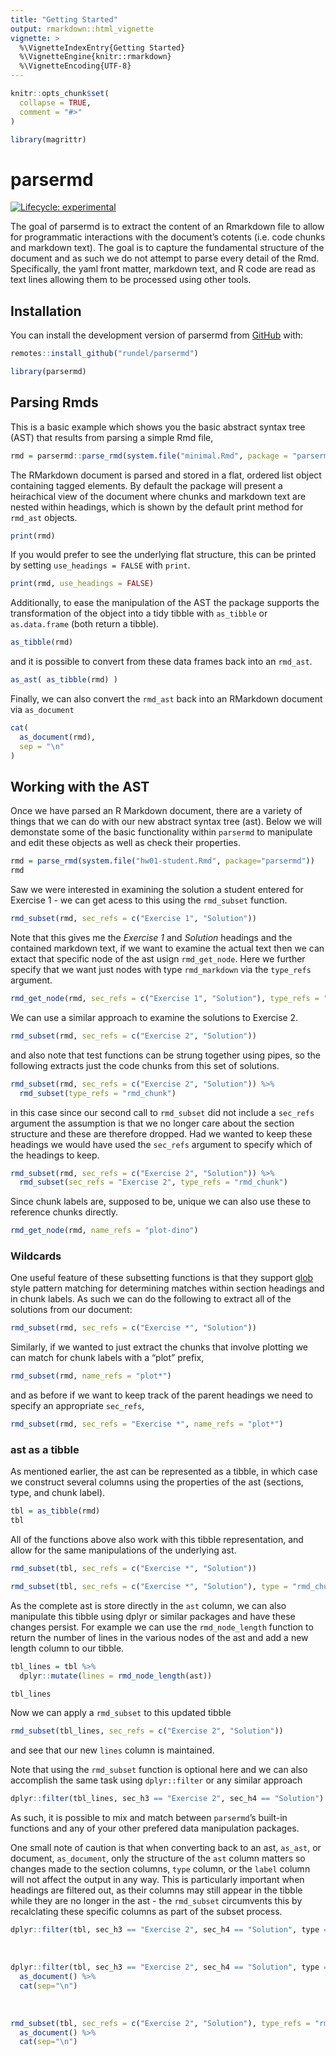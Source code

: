 ```yaml
---
title: "Getting Started"
output: rmarkdown::html_vignette
vignette: >
  %\VignetteIndexEntry{Getting Started}
  %\VignetteEngine{knitr::rmarkdown}
  %\VignetteEncoding{UTF-8}
---
```


```r
knitr::opts_chunk$set(
  collapse = TRUE,
  comment = "#>"
)

library(magrittr)
```

# parsermd

<!-- badges: start -->
[![Lifecycle: experimental](https://img.shields.io/badge/lifecycle-experimental-orange.svg)](https://www.tidyverse.org/lifecycle/#experimental)
<!-- badges: end -->

The goal of parsermd is to extract the content of an Rmarkdown file to allow for programmatic interactions with the document's cotents (i.e. code chunks and markdown text). The goal is to capture the fundamental structure of the document and as such we do not attempt to parse every detail of the Rmd. Specifically, the yaml front matter, markdown text, and R code are read as text lines allowing them to be processed using other tools.

## Installation

You can install the development version of parsermd from [GitHub](https://github.com/rundel/parsermd) with:

```r
remotes::install_github("rundel/parsermd")
```

```r
library(parsermd)
```

## Parsing Rmds

This is a basic example which shows you the basic abstract syntax tree (AST) that results from parsing a simple Rmd file,

```r
rmd = parsermd::parse_rmd(system.file("minimal.Rmd", package = "parsermd"))
```

The RMarkdown document is parsed and stored in a flat, ordered list object containing tagged elements. By default the package will present a heirachical view of the document where chunks and markdown text are nested within headings, which is shown by the default print method for `rmd_ast` objects.

```r
print(rmd)
```

If you would prefer to see the underlying flat structure, this can be printed by setting `use_headings = FALSE` with `print`.

```r
print(rmd, use_headings = FALSE)
```

Additionally, to ease the manipulation of the AST the package supports the transformation of the object into a tidy tibble with `as_tibble` or `as.data.frame` (both return a tibble).

```r
as_tibble(rmd)
```

and it is possible to convert from these data frames back into an `rmd_ast`.

```r
as_ast( as_tibble(rmd) )
```

Finally, we can also convert the `rmd_ast` back into an RMarkdown document via `as_document`

```r
cat(
  as_document(rmd),
  sep = "\n"
)
```

## Working with the AST

Once we have parsed an R Markdown document, there are a variety of things that we can do with our new abstract syntax tree (ast). Below we will demonstate some of the basic functionality within `parsermd` to manipulate and edit these objects as well as check their properties.

```r
rmd = parse_rmd(system.file("hw01-student.Rmd", package="parsermd"))
rmd
```

Saw we were interested in examining the solution a student entered for Exercise 1 - we can get acess to this using the `rmd_subset` function.

```r
rmd_subset(rmd, sec_refs = c("Exercise 1", "Solution"))
```

Note that this gives me the *Exercise 1* and *Solution* headings and the contained markdown text, if we want to examine the actual text then we can extact that specific node of the ast usign `rmd_get_node`. Here we further specify that we want just nodes with type `rmd_markdown` via the `type_refs` argument.

```r
rmd_get_node(rmd, sec_refs = c("Exercise 1", "Solution"), type_refs = "rmd_markdown")
```

We can use a similar approach to examine the solutions to Exercise 2.

```r
rmd_subset(rmd, sec_refs = c("Exercise 2", "Solution"))
```

and also note that test functions can be strung together using pipes, so the following extracts just the code chunks from this set of solutions.

```r
rmd_subset(rmd, sec_refs = c("Exercise 2", "Solution")) %>% 
  rmd_subset(type_refs = "rmd_chunk")
```

in this case since our second call to `rmd_subset` did not include a `sec_refs` argument the assumption is that we no longer care about the section structure and these are therefore dropped. Had we wanted to keep these headings we would have used the `sec_refs` argument to specify which of the headings to keep.

```r
rmd_subset(rmd, sec_refs = c("Exercise 2", "Solution")) %>% 
  rmd_subset(sec_refs = "Exercise 2", type_refs = "rmd_chunk")
```

Since chunk labels are, supposed to be, unique we can also use these to reference chunks directly.

```r
rmd_get_node(rmd, name_refs = "plot-dino")
```

### Wildcards

One useful feature of these subsetting functions is that they support [glob](https://en.wikipedia.org/wiki/Glob_(programming)) style pattern matching for determining matches within section headings and in chunk labels. As such we can do the following to extract all of the solutions from our document:

```r
rmd_subset(rmd, sec_refs = c("Exercise *", "Solution"))
```

Similarly, if we wanted to just extract the chunks that involve plotting we can match for chunk labels with a "plot" prefix,

```r
rmd_subset(rmd, name_refs = "plot*")
```

and as before if we want to keep track of the parent headings we need to specify an appropriate `sec_refs`,

```r
rmd_subset(rmd, sec_refs = "Exercise *", name_refs = "plot*")
```


### ast as a tibble

As mentioned earlier, the ast can be represented as a tibble, in which case we construct several columns using the properties of the ast (sections, type, and chunk label).

```r
tbl = as_tibble(rmd)
tbl
```

All of the functions above also work with this tibble representation, and allow for the same manipulations of the underlying ast.

```r
rmd_subset(tbl, sec_refs = c("Exercise *", "Solution"))
```

```r
rmd_subset(tbl, sec_refs = c("Exercise *", "Solution"), type = "rmd_chunk")
```

As the complete ast is store directly in the `ast` column, we can also manipulate this tibble using dplyr or similar packages and have these changes persist. For example we can use the `rmd_node_length` function to return the number of lines in the various nodes of the ast and add a new length column to our tibble.

```r
tbl_lines = tbl %>%
  dplyr::mutate(lines = rmd_node_length(ast))

tbl_lines
```

Now we can apply a `rmd_subset` to this updated tibble

```r
rmd_subset(tbl_lines, sec_refs = c("Exercise 2", "Solution"))
```

and see that our new `lines` column is maintained.

Note that using the `rmd_subset` function is optional here and we can also accomplish the same task using `dplyr::filter` or any similar approach

```r
dplyr::filter(tbl_lines, sec_h3 == "Exercise 2", sec_h4 == "Solution")
```

As such, it is possible to mix and match between `parsermd`'s built-in functions and any of your other prefered data manipulation packages. 

One small note of caution is that when converting back to an ast, `as_ast`, or document, `as_document`, only the structure of the `ast` column matters so changes made to the section columns, `type` column, or the `label` column will not affect the output in any way. This is particularly important when headings are filtered out, as their columns may still appear in the tibble while they are no longer in the ast - the `rmd_subset` circumvents this by recalclating these specific columns as part of the subset process.

```r
dplyr::filter(tbl, sec_h3 == "Exercise 2", sec_h4 == "Solution", type == "rmd_chunk")
```

<br/>

```r
dplyr::filter(tbl, sec_h3 == "Exercise 2", sec_h4 == "Solution", type == "rmd_chunk") %>%
  as_document() %>% 
  cat(sep="\n")
```

<br/>

```r
rmd_subset(tbl, sec_refs = c("Exercise 2", "Solution"), type_refs = "rmd_chunk") %>%
  as_document() %>% 
  cat(sep="\n")
```
